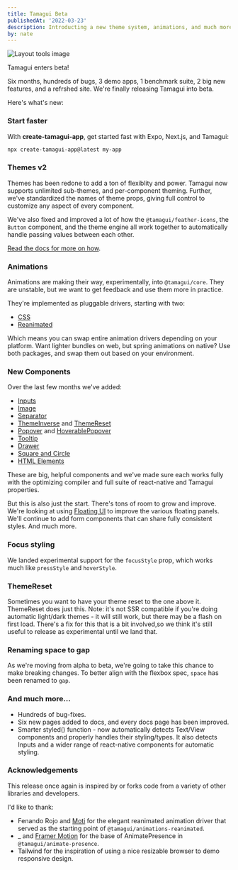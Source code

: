 ```yaml
---
title: Tamagui Beta
publishedAt: '2022-03-23'
description: Introducting a new theme system, animations, and much more.
by: nate
---
```


<Image
  title="Layout tools image"
  src="/blog/introducing-tamagui/hero.png"
  size="hero"
  height={200}
/>

Tamagui enters beta!

Six months, hundreds of bugs, 3 demo apps, 1 benchmark suite, 2 big new features, and a refrshed site. We're finally releasing Tamagui into beta.

Here's what's new:

### Start faster

With **create-tamagui-app**, get started fast with Expo, Next.js, and Tamagui:

```bash
npx create-tamagui-app@latest my-app
```

### Themes v2

Themes has been redone to add a ton of flexiblity and power. Tamagui now supports unlimited sub-themes, and per-component theming. Further, we've standardized the names of theme props, giving full control to customize any aspect of every component.

<ScrollView horizontal showsHorizontalScrollbars={false}>
  <XStack py="$4">
    <YStack scale={0.8}>
      <MediaPlayerDemo theme="pink" />
    </YStack>
    <YStack scale={0.8}>
      <MediaPlayerDemo theme="blue" />
    </YStack>
  </XStack>
</ScrollView>

We've also fixed and improved a lot of how the `@tamagui/feather-icons`, the `Button` component, and the theme engine all work together to automatically handle passing values between each other.

[Read the docs for more on how](/docs/intro/themes).

### Animations

Animations are making their way, experimentally, into `@tamagui/core`. They are unstable, but we want to get feedback and use them more in practice.

They're implemented as pluggable drivers, starting with two:

- [CSS](/docs/core/animations#css)
- [Reanimated](/docs/core/animations#css)

Which means you can swap entire animation drivers depending on your platform. Want lighter bundles on web, but spring animations on native? Use both packages, and swap them out based on your environment.

### New Components

Over the last few months we've added:

- [Inputs](/docs/components/forms)
- [Image](/docs/components/image)
- [Separator](/docs/components/separator)
- [ThemeInverse](/docs/core/theme#theme-inverse) and [ThemeReset](/docs/core/theme#theme-reset)
- [Popover](/docs/components/popover) and [HoverablePopover](/docs/components/hoverable-popover)
- [Tooltip](/docs/components/tooltip)
- [Drawer](/docs/components/drawer)
- [Square and Circle](/docs/components/shapes)
- [HTML Elements](/docs/components/html-elements)

These are big, helpful components and we've made sure each works fully with the optimizing compiler and full suite of react-native and Tamagui properties.

But this is also just the start. There's tons of room to grow and improve. We're looking at using [Floating UI]() to improve the various floating panels. We'll continue to add form components that can share fully consistent styles. And much more.

### Focus styling

We landed experimental support for the `focusStyle` prop, which works much like `pressStyle` and `hoverStyle`.

### ThemeReset

Sometimes you want to have your theme reset to the one above it. ThemeReset does just this. Note: it's not SSR compatible if you're doing automatic light/dark themes - it will still work, but there may be a flash on first load. There's a fix for this that is a bit involved,so we think it's still useful to release as experimental until we land that.

### Renaming space to gap

As we're moving from alpha to beta, we're going to take this chance to make breaking changes. To better align with the flexbox spec, `space` has been renamed to `gap`.

### And much more...

- Hundreds of bug-fixes.
- Six new pages added to docs, and every docs page has been improved.
- Smarter styled() function - now automatically detects Text/View components and properly handles their styling/types. It also detects Inputs and a wider range of react-native components for automatic styling.

### Acknowledgements

This release once again is inspired by or forks code from a variety of other libraries and developers.

I'd like to thank:

- Fenando Rojo and [Moti]() for the elegant reanimated animation driver that served as the starting point of `@tamagui/animations-reanimated`.
- \_ and [Framer Motion](https://github.com/framer/motion) for the base of AnimatePresence in `@tamagui/animate-presence`.
- Tailwind for the inspiration of using a nice resizable browser to demo responsive design.
